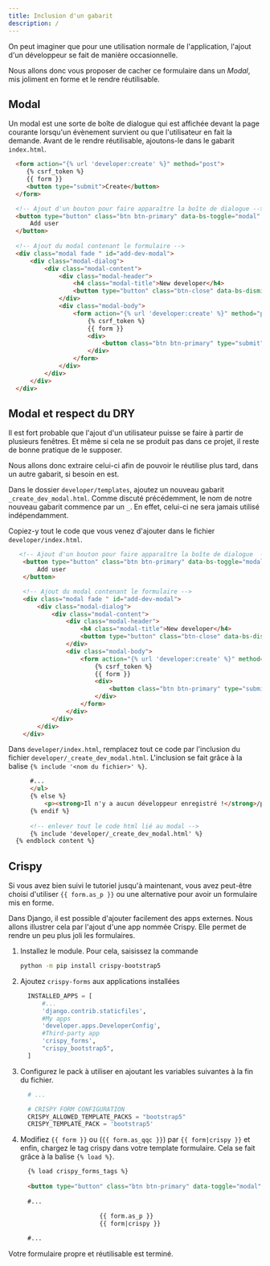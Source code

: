 ```yaml
---
title: Inclusion d'un gabarit
description: /
---
```


On peut imaginer que pour une utilisation normale de l'application, l'ajout d'un développeur se fait de manière occasionnelle.

Nous allons donc vous proposer de cacher ce formulaire dans un _Modal_, mis joliment en forme et le rendre réutilisable.

## Modal

Un modal est une sorte de boîte de dialogue qui est affichée devant la page courante lorsqu'un évènement survient ou que l'utilisateur en fait la demande. Avant de le rendre réutilisable, ajoutons-le dans le gabarit `index.html`.

``` html showLineNumbers=false title="developer/index.html" ins={7-31} del={1,2,3,4,5}
  <form action="{% url 'developer:create' %}" method="post"> 
     {% csrf_token %} 
     {{ form }} 
     <button type="submit">Create</button>
  </form>

  <!-- Ajout d'un bouton pour faire apparaître la boîte de dialogue -->
  <button type="button" class="btn btn-primary" data-bs-toggle="modal" data-bs-target="#add-dev-modal">
      Add user
  </button>
 
  <!-- Ajout du modal contenant le formulaire -->
  <div class="modal fade " id="add-dev-modal">
      <div class="modal-dialog">
          <div class="modal-content">
              <div class="modal-header">
                  <h4 class="modal-title">New developer</h4>
                  <button type="button" class="btn-close" data-bs-dismiss="modal"></button>
              </div>
              <div class="modal-body">
                  <form action="{% url 'developer:create' %}" method="post">
                      {% csrf_token %}
                      {{ form }}
                      <div>
                          <button class="btn btn-primary" type="submit">Créer</button>
                      </div>
                  </form>
              </div>
          </div>
      </div>
  </div>
```

## Modal et respect du DRY

Il est fort probable que l'ajout d'un utilisateur puisse se faire à partir de plusieurs fenêtres. Et même si cela ne se produit pas dans ce projet, il reste de bonne pratique de le supposer.

Nous allons donc extraire celui-ci afin de pouvoir le réutilise plus tard, dans un autre gabarit, si besoin en est.

Dans le dossier `developer/templates`, ajoutez un nouveau gabarit `_create_dev_modal.html`. Comme discuté précédemment, le nom de notre nouveau gabarit commence par un `_`. En effet, celui-ci ne sera jamais utilisé indépendamment.

Copiez-y tout le code que vous venez d'ajouter dans le fichier `developer/index.html`.

``` html showLineNumbers=false title="developer/template/developer/_create_dev_modal_.html"
   <!-- Ajout d'un bouton pour faire apparaître la boîte de dialogue  -->
    <button type="button" class="btn btn-primary" data-bs-toggle="modal" data-bs-target="#add-dev-modal">
        Add user
    </button>

    <!-- Ajout du modal contenant le formulaire -->
    <div class="modal fade " id="add-dev-modal">
        <div class="modal-dialog">
            <div class="modal-content">
                <div class="modal-header">
                    <h4 class="modal-title">New developer</h4>
                    <button type="button" class="btn-close" data-bs-dismiss="modal"></button>
                </div>
                <div class="modal-body">
                    <form action="{% url 'developer:create' %}" method="post">
                        {% csrf_token %}
                        {{ form }}
                        <div>
                            <button class="btn btn-primary" type="submit">Créer</button>
                        </div>
                    </form>
                </div>
            </div>
        </div>
    </div> 
```

Dans `developer/index.html`, remplacez tout ce code par l'inclusion du fichier `developer/_create_dev_modal.html`. L'inclusion se fait grâce à la balise `{% include '<nom du fichier>' %}`.

``` html showLineNumbers=false title="developer/index.html" ins={8} del={7}
      #...
      </ul>
      {% else %}
          <p><strong>Il n'y a aucun développeur enregistré !</strong>/p>
      {% endif %}
  
      <!-- enlever tout le code html lié au modal -->
      {% include 'developer/_create_dev_modal.html' %}
  {% endblock content %}
```

## Crispy

Si vous avez bien suivi le tutoriel jusqu'à maintenant, vous avez peut-être choisi d'utiliser `{{ form.as_p }}` ou une alternative pour avoir un formulaire mis en forme.

Dans Django, il est possible d'ajouter facilement des apps externes. Nous allons illustrer cela par l'ajout d'une app nommée Crispy. Elle permet de rendre un peu plus joli les formulaires.

<Steps>

1. Installez le module. Pour cela, saisissez la commande 

   ``` bash showLineNumbers=false frame="none"
   python -m pip install crispy-bootstrap5
   ```
2. Ajoutez `crispy-forms` aux applications installées

   ```python showLineNumbers=false title="mproject/settings.py" ins={6,7,8}
     INSTALLED_APPS = [                 
         #...
         'django.contrib.staticfiles',
         #My apps
         'developer.apps.DeveloperConfig',
         #Third-party app       
         'crispy_forms',
         "crispy_bootstrap5",
     ]
   ```
3. Configurez le pack à utiliser en ajoutant les variables suivantes à la fin du fichier.
   
   ``` python showLineNumbers=false title="mproject/settings.py" ins={3,4,5}
     # ...
   
     # CRISPY FORM CONFIGURATION
     CRISPY_ALLOWED_TEMPLATE_PACKS = "bootstrap5"
     CRISPY_TEMPLATE_PACK = 'bootstrap5'
   ```

4. Modifiez `{{ form }}` ou (`{{ form.as_qqc }}`) par `{{ form|crispy }}` et enfin, chargez le tag crispy dans votre template formulaire. Cela se fait grâce à la balise `{% load %}`.
   
   ``` html showLineNumbers=false title="developer/template/developer/_create_dev_modal_.html" ins={1,8} del={7}
     {% load crispy_forms_tags %}
     
     <button type="button" class="btn btn-primary" data-toggle="modal" data-target="#add-dev-modal">Add user</button>
     
     #...
   
                         {{ form.as_p }}
                         {{ form|crispy }}
     
     #...
   ```
</Steps>

Votre formulaire propre et réutilisable est terminé.
